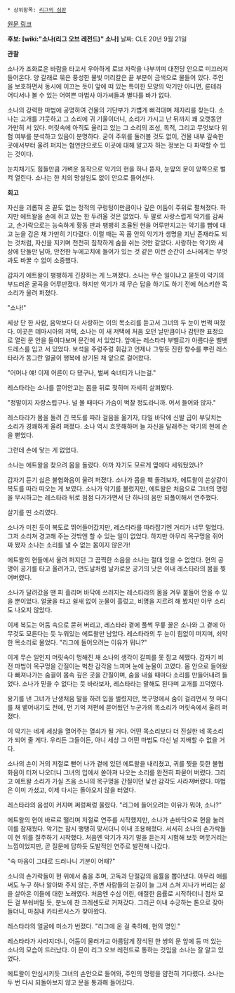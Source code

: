  * 상위항목: [[리그의 심판]]

[http://na.leagueoflegends.com/board/showthread.php?t=252490 원문 링크]

'''후보: [wiki:"소나(리그 오브 레전드)" 소나]'''
날짜: CLE 20년 9월 21일

'''관찰'''

소나가 조화로운 바람을 타고서 우아하게 로브 자락을 나부끼며 대전당 안으로 미끄러져 들어온다. 양 갈래로 묶은 풍성한 물빛 머리칼은 끝 부분이 금색으로 물들어 있다. 주인을 보호하면서 동시에 이끄는 듯이 앞에 떠 있는 특이한 모양의 악기만 아니면, 룬테라 어디서나 볼 수 있는 어여쁜 마법사 아가씨들과 별다를 바가 없다.

소나의 강력한 마법에 공명하여 건물의 기단부가 가볍게 삐걱대며 제자리를 찾는다. 소나는 고개를 갸웃하고 그 소리에 귀 기울이더니, 소리가 가시고 난 뒤까지 꽤 오랫동안 가만히 서 있다. 머릿속에 아직도 울리고 있는 그 소리의 조성, 목적, 그리고 무엇보다 위험 여부를 분석하고 있음이 분명하다. 굳이 주위를 둘러볼 것도 없이, 건물 내부 깊숙한 곳에서부터 울려 퍼지는 협연만으로도 이곳에 대해 알고자 하는 정보는 다 파악할 수 있는 것이다.

눈치채기도 힘들만큼 가벼운 동작으로 악기의 현을 하나 뜯자, 눈앞의 문이 양쪽으로 벌컥 열린다. 소나는 한 치의 망설임도 없이 안으로 들어선다.

'''회고'''

자신을 괴롭혀 온 끝도 없는 정적의 구렁텅이만큼이나 깊은 어둠이 주위로 펼쳐졌다. 하지만 에트왈을 손에 쥐고 있는 한 두려울 것은 없었다. 두 팔로 사랑스럽게 악기를 감싸고, 손가락으로는 능숙하게 황동 판과 팽팽히 조율된 현을 어루만지고는 악기를 뺨에 대고 눈을 감은 채 가만히 기다렸다. 이럴 때는 꼭 품 안의 악기가 생명을 지닌 존재라도 되는 것처럼, 자신을 지키며 천천히 침착하게 숨을 쉬는 것만 같았다. 사랑하는 악기와 세상에 단둘만 남아, 안전한 누에고치에 들어가 있는 것 같은 이런 순간이 소나에게는 무엇과도 바꿀 수 없이 소중했다.

갑자기 에트왈이 팽팽하게 긴장하는 게 느껴졌다. 소나는 무슨 일이냐고 묻듯이 악기의 부드러운 굴곡을 어루만졌다. 하지만 악기가 채 무슨 답을 하기도 하기 전에 허스키한 목소리가 울려 퍼졌다.

"소나!"

세상 단 한 사람, 음악보다 더 사랑하는 이의 목소리를 듣고서 그녀의 두 눈이 번쩍 떠졌다. 이곳은 데마시아의 저택, 소나는 이 새 저택에 처음 오던 날만큼이나 감탄한 표정으로 열린 문 안을 들여다보며 문간에 서 있었다. 앞에는 레스타라 부벨르가 아름다운 벨벳 드레스를 입고 서 있었다. 보석을 주렁주렁 휘감고 언제나 그렇듯 진한 향수를 뿌린 레스타라가 동그란 얼굴이 행복에 상기된 채 앞으로 걸어왔다. 

"어머나 얘! 이제 어른이 다 됐구나, 벌써 숙녀티가 나는걸."

레스타라는 소나를 끌어안고는 몸을 뒤로 젖히며 자세히 살펴봤다.

"정말이지 자랑스럽구나. 널 볼 때마다 가슴이 벅찰 정도라니까. 어서 들어와 앉자."

레스타라가 몸을 돌려 긴 복도를 따라 걸음을 옮기자, 타일 바닥에 신발 굽이 부딪치는 소리가 경쾌하게 울려 퍼졌다. 소나 역시 흐뭇해하며 늘 자신을 달래주는 악기의 현에 손을 뻗었다.

그런데 손에 닿는 게 없었다.

소나는 에트왈을 찾으려 몸을 돌렸다. 아까 자기도 모르게 옆에다 세워뒀었나?

갑자기 듣기 싫은 불협화음이 울려 퍼졌다. 소나가 몸을 홱 돌려보자, 에트왈이 쏜살같이 복도를 따라 떠오는 게 보였다. 소나가 악기를 불렀지만, 에트왈은 처음으로 그녀의 명령을 무시하고는 레스타라 뒤로 점점 다가가면서 단 하나의 음만 되풀이해서 연주했다.

살기를 띤 소리였다.

소나가 미친 듯이 복도로 뛰어들어갔지만, 레스타라를 따라잡기엔 거리가 너무 멀었다. 그저 소리쳐 경고해 주는 것밖엔 할 수 있는 일이 없었다. 하지만 아무리 목구멍을 쥐어짜 봤자 소나는 소리를 낼 수 없는 몸이지 않은가!

에트왈의 현들에서 울려 퍼지던 그 끔찍한 소음을 소나는 절대 잊을 수 없었다. 현의 공명이 공기를 타고 울려가고, 면도날처럼 날카로운 공기의 낫은 이내 레스타라의 몸을 찢어버렸다.

소나가 달려갔을 땐 피 흘리며 바닥에 쓰러지는 레스타라의 몸을 겨우 붙들어 안을 수 있을 뿐이었다. 얼굴을 타고 쉴새 없이 눈물이 흘렀고, 비명을 지르려 해 봤지만 아무 소리도 나오지 않았다.

이제 복도는 어둠 속으로 묻혀 버리고, 레스타라 곁에 풀썩 무릎 꿇은 소나와 그 곁에 아무것도 모른다는 듯 누워있는 에트왈만 남았다. 레스타라의 두 눈이 힘없이 떠지며, 쇠약한 목소리로 물었다. "리그에 들어오려는 이유가 뭐니?"

이게 무슨 일인지 머릿속이 멍해진 채 소나의 생각이 갈피를 못 잡고 헤맸다. 갑자기 비전 마법이 목구멍을 간질이는 벅찬 감각을 느끼며 눈에 눈물이 고였다. 몸 안으로 들어왔다 빠져나가는 숨결이 몸속 깊은 곳을 간질이며, 숨을 내쉴 때마다 소리를 만들어내려 들었다. 소나가 믿을 수 없다는 듯 바라보자, 레스타라는 말해도 된다며 고개를 끄덕였다.

용기를 낸 그녀가 난생처음 말을 하려 입을 벌렸지만, 목구멍에서 숨이 걸리면서 첫 마디를 채 뱉어내기도 전에, 먼 기억 저편에 묻어뒀던 누군가의 목소리가 머릿속에서 울려 퍼졌다.

이 악기는 네게 세상을 열어주는 열쇠가 될 거다. 어떤 목소리보다 더 진실한 네 목소리가 되어 줄 게다. 우리든 그들이든, 아니 세상 그 어떤 마법도 다신 널 지배할 수 없을 거다.

소나의 손이 거의 저절로 뻗어 나가 곁에 있던 에트왈을 내리쳤고, 귀를 찢을 듯한 불협화음이 터져 나오더니 그녀의 입에서 쏟아져 나오는 소리를 완전히 파묻어 버렸다. 그리고 에트왈 소리가 가실 즈음 소나의 목구멍을 간질이던 낯선 감각도 사라져버렸다. 마법은 이미 가셨고, 이제 다시는 돌아오지 않을 터였다.

레스타라의 음성이 커지며 쩌렁쩌렁 울렸다. "리그에 들어오려는 이유가 뭐야, 소나?"

에트왈의 현이 바르르 떨리며 저절로 연주를 시작했지만, 소나가 손바닥으로 현을 눌러 이를 잠재웠다. 악기는 잠시 팽팽히 맞서더니 이내 조용해졌다. 서서히 소나의 손가락들이 현 위를 질주하기 시작했다. 처음엔 악기가 자기 말을 듣는지 시험해 보듯 머뭇거리는 느낌이었지만, 곧 질문에 답하듯 도발적인 연주로 발전해 나갔다.

"속 마음이 그대로 드러나니 기분이 어때?"

소나의 손가락들이 현 위에서 춤을 추며, 고독과 단절감의 음률을 뽑아냈다. 아무리 애를 써도 누구 하나 알아봐 주지 않는, 주변 사람들의 눈길이 늘 그저 스쳐 지나가 버리는 삶을 살아온 이들에 대한 노래였다. 처음엔 수심 어린, 애절한 음률로 시작하더니 점차 모든 걸 부숴버릴 듯, 분노에 찬 크레센도로 커져갔다. 그리곤 이내 수긍하는 톤으로 잦아들더니, 마침내 카타르시스가 찾아왔다.

레스타라의 얼굴에 미소가 번졌다. "리그에 온 걸 축하해, 현의 명인."

레스타라가 사라지더니, 어둠이 물러가고 아름답게 장식된 한 쌍의 문 앞에 둥 떠 있는 소나의 모습이 드러났다. 이 문이 리그 오브 레전드로 통하는 것임을 소나는 잘 알고 있었다.

에트왈이 안심시키듯 그녀의 손안으로 들어와, 주인의 명령을 얌전히 기다렸다. 소나는 두 번 다시 되돌아보지 않고 문을 통과해 들어갔다.
